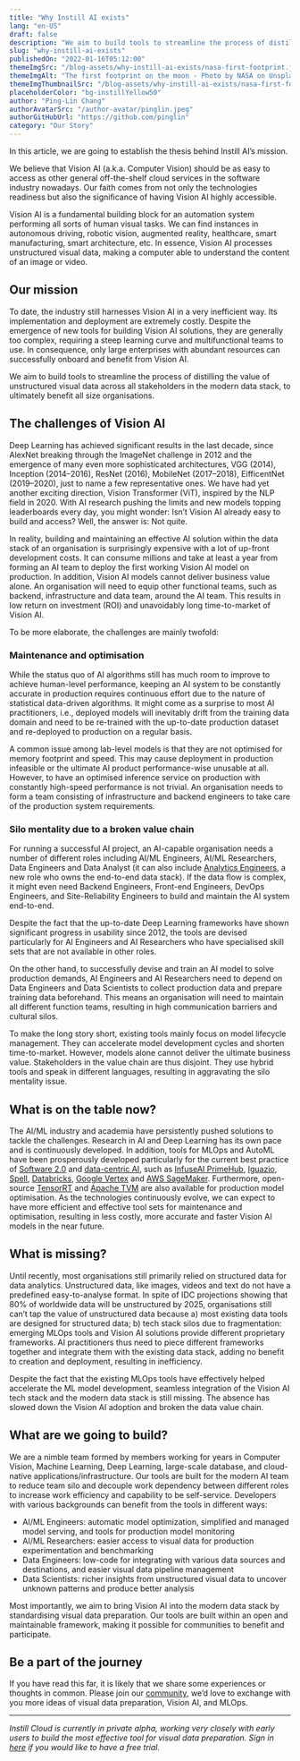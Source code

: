 ```yaml
---
title: "Why Instill AI exists"
lang: "en-US"
draft: false
description: "We aim to build tools to streamline the process of distilling the value of unstructured visual data across all stakeholders in the modern data stack, to ultimately benefit all size organisations."
slug: "why-instill-ai-exists"
publishedOn: "2022-01-16T05:12:00"
themeImgSrc: "/blog-assets/why-instill-ai-exists/nasa-first-footprint.jpg"
themeImgAlt: "The first footprint on the moon - Photo by NASA on Unsplash"
themeImgThumbnailSrc: "/blog-assets/why-instill-ai-exists/nasa-first-footprint.jpg"
placeholderColor: "bg-instillYellow50"
author: "Ping-Lin Chang"
authorAvatarSrc: "/author-avatar/pinglin.jpeg"
authorGitHubUrl: "https://github.com/pinglin"
category: "Our Story"
---
```


In this article, we are going to establish the thesis behind Instill AI’s mission.

We believe that Vision AI (a.k.a. Computer Vision) should be as easy to access as other general off-the-shelf cloud services in the software industry nowadays. Our faith comes from not only the technologies readiness but also the significance of having Vision AI highly accessible.

Vision AI is a fundamental building block for an automation system performing all sorts of human visual tasks. We can find instances in autonomous driving, robotic vision, augmented reality, healthcare, smart manufacturing, smart architecture, etc. In essence, Vision AI processes unstructured visual data, making a computer able to understand the content of an image or video.

## Our mission

To date, the industry still harnesses Vision AI in a very inefficient way. Its implementation and deployment are extremely costly. Despite the emergence of new tools for building Vision AI solutions, they are generally too complex, requiring a steep learning curve and multifunctional teams to use. In consequence, only large enterprises with abundant resources can successfully onboard and benefit from Vision AI.

We aim to build tools to streamline the process of distilling the value of unstructured visual data across all stakeholders in the modern data stack, to ultimately benefit all size organisations.

## The challenges of Vision AI

Deep Learning has achieved significant results in the last decade, since AlexNet breaking through the ImageNet challenge in 2012 and the emergence of many even more sophisticated architectures, VGG (2014), Inception (2014–2016), ResNet (2016), MobileNet (2017–2018), EifficentNet (2019–2020), just to name a few representative ones. We have had yet another exciting direction, Vision Transformer (ViT), inspired by the NLP field in 2020. With AI research pushing the limits and new models topping leaderboards every day, you might wonder: Isn’t Vision AI already easy to build and access? Well, the answer is: Not quite.

In reality, building and maintaining an effective AI solution within the data stack of an organisation is surprisingly expensive with a lot of up-front development costs. It can consume millions and take at least a year from forming an AI team to deploy the first working Vision AI model on production. In addition, Vision AI models cannot deliver business value alone. An organisation will need to equip other functional teams, such as backend, infrastructure and data team, around the AI team. This results in low return on investment (ROI) and unavoidably long time-to-market of Vision AI.

To be more elaborate, the challenges are mainly twofold:

### Maintenance and optimisation

While the status quo of AI algorithms still has much room to improve to achieve human-level performance, keeping an AI system to be constantly accurate in production requires continuous effort due to the nature of statistical data-driven algorithms. It might come as a surprise to most AI practitioners, i.e., deployed models will inevitably drift from the training data domain and need to be re-trained with the up-to-date production dataset and re-deployed to production on a regular basis.

A common issue among lab-level models is that they are not optimised for memory footprint and speed. This may cause deployment in production infeasible or the ultimate AI product performance-wise unusable at all. However, to have an optimised inference service on production with constantly high-speed performance is not trivial. An organisation needs to form a team consisting of infrastructure and backend engineers to take care of the production system requirements.

### Silo mentality due to a broken value chain

For running a successful AI project, an AI-capable organisation needs a number of different roles including AI/ML Engineers, AI/ML Researchers, Data Engineers and Data Analyst (it can also include [Analytics Engineers](https://www.getdbt.com/what-is-analytics-engineering/#where-is-this-headed), a new role who owns the end-to-end data stack). If the data flow is complex, it might even need Backend Engineers, Front-end Engineers, DevOps Engineers, and Site-Reliability Engineers to build and maintain the AI system end-to-end.

Despite the fact that the up-to-date Deep Learning frameworks have shown significant progress in usability since 2012, the tools are devised particularly for AI Engineers and AI Researchers who have specialised skill sets that are not available in other roles.

On the other hand, to successfully devise and train an AI model to solve production demands, AI Engineers and AI Researchers need to depend on Data Engineers and Data Scientists to collect production data and prepare training data beforehand. This means an organisation will need to maintain all different function teams, resulting in high communication barriers and cultural silos.

To make the long story short, existing tools mainly focus on model lifecycle management. They can accelerate model development cycles and shorten time-to-market. However, models alone cannot deliver the ultimate business value. Stakeholders in the value chain are thus disjoint. They use hybrid tools and speak in different languages, resulting in aggravating the silo mentality issue.

## What is on the table now?

The AI/ML industry and academia have persistently pushed solutions to tackle the challenges. Research in AI and Deep Learning has its own pace and is continuously developed. In addition, tools for MLOps and AutoML have been prosperously developed particularly for the current best practice of [Software 2.0](https://karpathy.medium.com/software-2-0-a64152b37c35) and [data-centric AI](https://www.forbes.com/sites/gilpress/2021/06/16/andrew-ng-launches-a-campaign-for-data-centric-ai), such as [InfuseAI PrimeHub](https://www.infuseai.io), [Iguazio](https://www.iguazio.com/), [Spell](https://spell.ml/), [Databricks](https://databricks.com/), [Google Vertex](https://cloud.google.com/vertex-ai) and [AWS SageMaker](https://aws.amazon.com/sagemaker/). Furthermore, open-source [TensorRT](https://developer.nvidia.com/tensorrt) and [Apache TVM](https://tvm.apache.org/) are also available for production model optimisation. As the technologies continuously evolve, we can expect to have more efficient and effective tool sets for maintenance and optimisation, resulting in less costly, more accurate and faster Vision AI models in the near future.

## What is missing?

Until recently, most organisations still primarily relied on structured data for data analytics. Unstructured data, like images, videos and text do not have a predefined easy-to-analyse format. In spite of IDC projections showing that 80% of worldwide data will be unstructured by 2025, organisations still can’t tap the value of unstructured data because a) most existing data tools are designed for structured data; b) tech stack silos due to fragmentation: emerging MLOps tools and Vision AI solutions provide different proprietary frameworks. AI practitioners thus need to piece different frameworks together and integrate them with the existing data stack, adding no benefit to creation and deployment, resulting in inefficiency.

Despite the fact that the existing MLOps tools have effectively helped accelerate the ML model development, seamless integration of the Vision AI tech stack and the modern data stack is still missing. The absence has slowed down the Vision AI adoption and broken the data value chain.

## What are we going to build?

We are a nimble team formed by members working for years in Computer Vision, Machine Learning, Deep Learning, large-scale database, and cloud-native applications/infrastructure. Our tools are built for the modern AI team to reduce team silo and decouple work dependency between different roles to increase work efficiency and capability to be self-service. Developers with various backgrounds can benefit from the tools in different ways:

- AI/ML Engineers: automatic model optimization, simplified and managed model serving, and tools for production model monitoring
- AI/ML Researchers: easier access to visual data for production experimentation and benchmarking
- Data Engineers: low-code for integrating with various data sources and destinations, and easier visual data pipeline management
- Data Scientists: richer insights from unstructured visual data to uncover unknown patterns and produce better analysis

Most importantly, we aim to bring Vision AI into the modern data stack by standardising visual data preparation. Our tools are built within an open and maintainable framework, making it possible for communities to benefit and participate.

## Be a part of the journey

If you have read this far, it is likely that we share some experiences or thoughts in common. Please join our [community](https://discord.gg/sevxWsqpGh), we’d love to exchange with you more ideas of visual data preparation, Vision AI, and MLOps.

---

_Instill Cloud is currently in private alpha, working very closely with early users to build the most effective tool for visual data preparation. Sign in [here](https://www.instill.tech/get-access) if you would like to have a free trial._
